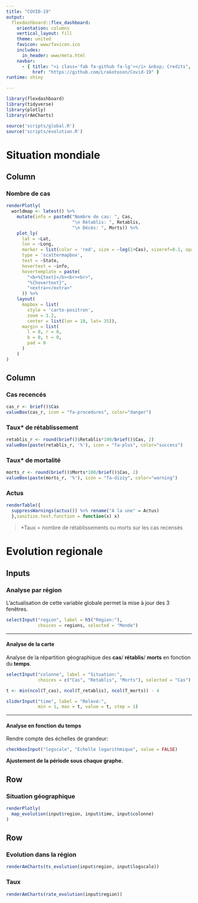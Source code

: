 ```yaml
---
title: "COVID-19"
output: 
  flexdashboard::flex_dashboard:
    orientation: columns
    vertical_layout: fill
    theme: united
    favicon: www/favicon.ico
    includes:
      in_header: www/meta.html
    navbar:
      - { title: "<i class='fab fa-github fa-lg'></i> &nbsp; Credits",
          href: "https://github.com/Lrakotoson/Covid-19" }
runtime: shiny

---
```



```r
library(flexdashboard)
library(tidyverse)
library(plotly)
library(rAmCharts)
```
```r
source('scripts/global.R')
source('scripts/evolution.R')
```

Situation mondiale
=======================================================================

Column {data-width=2/3}
-----------------------------------------------------------------------

### Nombre de cas

```r
renderPlotly(
  worldmap <- latest() %>%
    mutate(info = paste0("Nombre de cas: ", Cas,
                         "\n Rétablis: ", Retablis,
                         "\n Décès: ", Morts)) %>%
    plot_ly(
      lat = ~Lat,
      lon = ~Long,
      marker = list(color = 'red', size = ~log(1+Cas), sizeref=0.1, opacity=0.4),
      type = 'scattermapbox',
      text = ~State,
      hovertext = ~info,
      hovertemplate = paste(
        "<b>%{text}</b><br><br>",
        "%{hovertext}",
        "<extra></extra>"
      )) %>%
    layout(
      mapbox = list(
        style = 'carto-positron',
        zoom = 1.2,
        center = list(lon = 18, lat= 35)),
      margin = list(
        l = 0, r = 0,
        b = 0, t = 0,
        pad = 0
      )
    )
)

```

Column {data-width=1/3}
-----------------------------------------------------------------------
### Cas recencés

```r
cas_r <- brief()$Cas
valueBox(cas_r, icon = "fa-procedures", color="danger")
```

### Taux* de rétablissement

```r
retablis_r <- round(brief()$Retablis*100/brief()$Cas, 2)
valueBox(paste(retablis_r, '%'), icon = "fa-plus", color="success")
```

### Taux* de mortalité

```r
morts_r <- round(brief()$Morts*100/brief()$Cas, 2)
valueBox(paste(morts_r, '%'), icon = "fa-dizzy", color="warning")
```

### Actus {.no-title}

```r
renderTable({
  suppressWarnings(actus()) %>% rename("A la une" = Actus)
  },sanitize.text.function = function(x) x)
```

>*Taux = nombre de rétablissements ou morts sur les cas recensés




Evolution regionale {data-orientation=rows}
=======================================================================

Inputs {.sidebar}
-------------------------------------

<h3>Analyse par région</h3>
L'actualisation de cette variable globale permet la mise à jour des 3 fenêtres.

```r
selectInput("region", label = h5("Région:"),
            choices = regions, selected = "Monde")
```

<hr>
<h4>Analyse de la carte</h4>
Analyse de la répartition géographique des __cas__/ __rétablis__/ __morts__ en fonction du __temps__.

```r
selectInput("colonne", label = "Situation:",
            choices = c("Cas", "Retablis", "Morts"), selected = "Cas")
```

```r
t <- min(ncol(T_cas), ncol(T_retablis), ncol(T_morts)) - 4

sliderInput("time", label = "Relevé:",
            min = 1, max = t, value = t, step = 1)
```

<hr>
<h4>Analyse en fonction du temps</h4>
Rendre compte des échelles de grandeur:

```r
checkboxInput("logscale", "Echelle logarithmique", value = FALSE)
```

__Ajustement de la période sous chaque graphe.__

Row {data-height=1/2}
-------------------------------------

### Situation géographique

```r
renderPlotly(
  map_evolution(input$region, input$time, input$colonne)
)
```


Row {data-height=1/2}
-------------------------------------
   
### Evolution dans la région

```r
renderAmCharts(ts_evolution(input$region, input$logscale))
```   
    
### Taux

```r
renderAmCharts(rate_evolution(input$region))
```